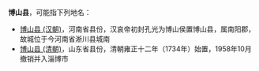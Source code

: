 '''博山县'''，可能指下列地名：

* [[博山县_(汉朝)|博山县 (汉朝)]]，河南省县份，汉哀帝初封孔光为博山侯置博山县，属南阳郡，故城位于今河南省淅川县城南
* [[博山县_(清朝)|博山县 (清朝)]]，山东省县份，清朝雍正十二年（1734年）始置，1958年10月撤销并入淄博市

{{Disambig|B博山县|Cat=三字中国县名消歧义}}